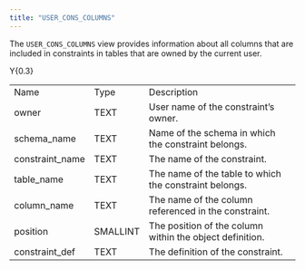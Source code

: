 ```yaml
---
title: "USER_CONS_COLUMNS"
---
```


The `USER_CONS_COLUMNS` view provides information about all columns that are included in constraints in tables that are owned by the current user.

<div class="tabularcolumns">

Y{0.3}

</div>

|                  |          |                                                          |
| ---------------- | -------- | -------------------------------------------------------- |
| Name             | Type     | Description                                              |
| owner            | TEXT     | User name of the constraint’s owner.                     |
| schema_name     | TEXT     | Name of the schema in which the constraint belongs.      |
| constraint_name | TEXT     | The name of the constraint.                              |
| table_name      | TEXT     | The name of the table to which the constraint belongs.   |
| column_name     | TEXT     | The name of the column referenced in the constraint.     |
| position         | SMALLINT | The position of the column within the object definition. |
| constraint_def  | TEXT     | The definition of the constraint.                        |
